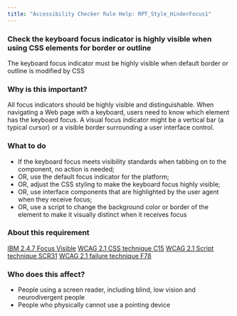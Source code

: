 ```yaml
---
title: "Accessibility Checker Rule Help: RPT_Style_HinderFocus1"
---
```


<div className="toolHelp">
<Row>
<Column colLg={16} colMd={8} colSm={4} className="toolHead">

### Check the keyboard focus indicator is highly visible when using CSS elements for border or outline

<div id="locLevel"></div>

The keyboard focus indicator must be highly visible when default border or outline is modified by CSS

</Column>
</Row>
<Row>
<Column colLg={11} colMd={5} colSm={4} className="toolMain">

### Why is this important?

All focus indicators should be highly visible and distinguishable. When navigating a Web page with a keyboard, users need to know which element has the keyboard focus. A visual focus indicator might be a vertical bar (a typical cursor) or a visible border surrounding a user interface control.

<div id="locSnippet"></div>

### What to do

 * If the keyboard focus meets visibility standards when tabbing on to the component, no action is needed;
 * OR, use the default focus indicator for the platform;
 * OR, adjust the CSS styling to make the keyboard focus highly visible;
 * OR, use interface components that are highlighted by the user agent when they receive focus;
 * OR, use a script to change the background color or border of the element to make it visually distinct when it receives focus

</Column>
<Column colLg={5} colMd={3} colSm={4} className="toolLeft">

### About this requirement

[IBM 2.4.7 Focus Visible](https://www.ibm.com/able/requirements/requirements/#2_4_7)
[WCAG 2.1 CSS technique C15](https://www.w3.org/WAI/WCAG21/Techniques/css/C15)
[WCAG 2.1 Script technique SCR31](https://www.w3.org/WAI/WCAG21/Techniques/client-side-script/SCR31)
[WCAG 2.1 failure technique F78](https://www.w3.org/WAI/WCAG21/Techniques/failures/F78)

### Who does this affect?

 * People using a screen reader, including blind, low vision and neurodivergent people
 * People who physically cannot use a pointing device

</Column>
</Row>
</div>

